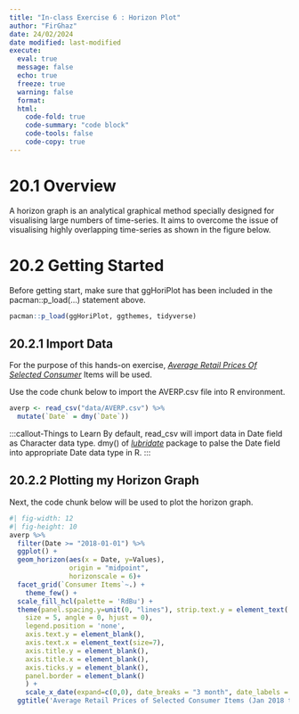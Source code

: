 ```yaml
---
title: "In-class Exercise 6 : Horizon Plot"
author: "FirGhaz"
date: 24/02/2024
date modified: last-modified
execute:
  eval: true
  message: false
  echo: true
  freeze: true
  warning: false
  format:
  html:
    code-fold: true
    code-summary: "code block"
    code-tools: false
    code-copy: true
---
```


# 20.1 Overview

A horizon graph is an analytical graphical method specially designed for visualising large numbers of time-series. It aims to overcome the issue of visualising highly overlapping time-series as shown in the figure below.

# 20.2 Getting Started

Before getting start, make sure that ggHoriPlot has been included in the pacman::p_load(...) statement above.

```r
pacman::p_load(ggHoriPlot, ggthemes, tidyverse)
```

## 20.2.1 Import Data

For the purpose of this hands-on exercise, [*Average Retail Prices Of Selected Consumer*](https://tablebuilder.singstat.gov.sg/table/TS/M212891) Items will be used.

Use the code chunk below to import the AVERP.csv file into R environment.

```r
averp <- read_csv("data/AVERP.csv") %>%
  mutate(`Date` = dmy(`Date`))
```

:::callout-Things to Learn By default, read_csv will import data in Date field as Character data type. dmy() of [*lubridate*](https://lubridate.tidyverse.org/) package to palse the Date field into appropriate Date data type in R. :::

## 20.2.2 Plotting my Horizon Graph

Next, the code chunk below will be used to plot the horizon graph.

```r
#| fig-width: 12
#| fig-height: 10
averp %>% 
  filter(Date >= "2018-01-01") %>%
  ggplot() +
  geom_horizon(aes(x = Date, y=Values), 
               origin = "midpoint", 
               horizonscale = 6)+
  facet_grid(`Consumer Items`~.) +
    theme_few() +
  scale_fill_hcl(palette = 'RdBu') +
  theme(panel.spacing.y=unit(0, "lines"), strip.text.y = element_text(
    size = 5, angle = 0, hjust = 0),
    legend.position = 'none',
    axis.text.y = element_blank(),
    axis.text.x = element_text(size=7),
    axis.title.y = element_blank(),
    axis.title.x = element_blank(),
    axis.ticks.y = element_blank(),
    panel.border = element_blank()
    ) +
    scale_x_date(expand=c(0,0), date_breaks = "3 month", date_labels = "%b%y") +
  ggtitle('Average Retail Prices of Selected Consumer Items (Jan 2018 to Dec 2022)')
```

